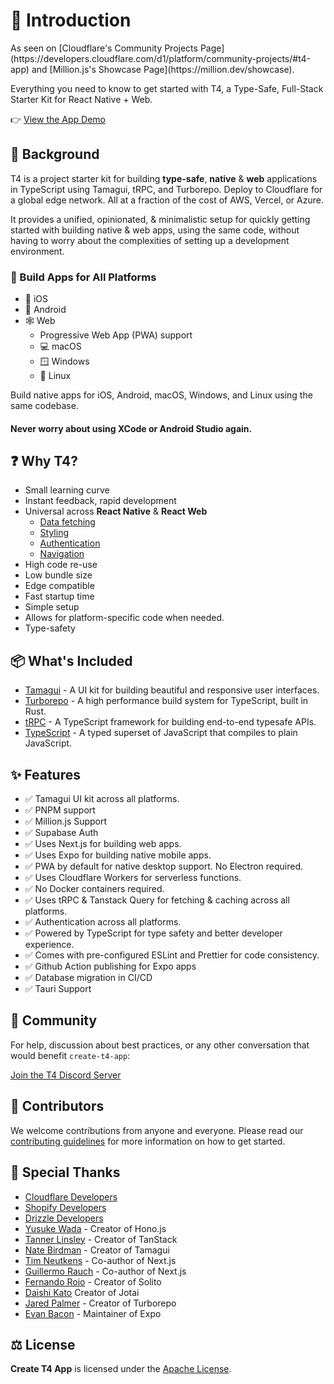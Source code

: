 
# 👋 Introduction

<Callout type="info" emoji="☁️">
  As seen on [Cloudflare's Community Projects
  Page](https://developers.cloudflare.com/d1/platform/community-projects/#t4-app) and [Million.js's
  Showcase Page](https://million.dev/showcase).
</Callout>

Everything you need to know to get started with T4, a Type-Safe, Full-Stack Starter Kit for React Native + Web.

👉 [View the App Demo](https://app.t4stack.com)

## 📖 Background

T4 is a project starter kit for building **type-safe**, **native** & **web** applications in TypeScript using Tamagui, tRPC, and Turborepo. Deploy to Cloudflare for a global edge network. All at a fraction of the cost of AWS, Vercel, or Azure.

It provides a unified, opinionated, & minimalistic setup for quickly getting started with building native & web apps, using the same code, without having to worry about the complexities of setting up a development environment.

### 💪 Build Apps for All Platforms

- 📱 iOS
- 🤖 Android
- 🕸️ Web
  - Progressive Web App (PWA) support
  - 💻 macOS
  - 🪟 Windows
  - 🐧 Linux

Build native apps for iOS, Android, macOS, Windows, and Linux using the same codebase.

#### Never worry about using XCode or Android Studio again.

## ❓ Why T4?

- Small learning curve
- Instant feedback, rapid development
- Universal across **React Native** & **React Web**
  - [Data fetching](https://tanstack.com/query/latest)
  - [Styling](https://tamagui.dev)
  - [Authentication](https://supabase.com)
  - [Navigation](https://solito.dev)
- High code re-use
- Low bundle size
- Edge compatible
- Fast startup time
- Simple setup
- Allows for platform-specific code when needed.
- Type-safety

## 📦 What's Included

- [Tamagui](https://tamagui.dev) - A UI kit for building beautiful and responsive user interfaces.
- [Turborepo](https://turbo.build/) - A high performance build system for TypeScript, built in Rust.
- [tRPC](https://trpc.io) - A TypeScript framework for building end-to-end typesafe APIs.
- [TypeScript](https://www.typescriptlang.org) - A typed superset of JavaScript that compiles to plain JavaScript.

## ✨ Features

- ✅ Tamagui UI kit across all platforms.
- ✅ PNPM support
- ✅ Million.js Support
- ✅ Supabase Auth
- ✅ Uses Next.js for building web apps.
- ✅ Uses Expo for building native mobile apps.
- ✅ PWA by default for native desktop support. No Electron required.
- ✅ Uses Cloudflare Workers for serverless functions.
- ✅ No Docker containers required.
- ✅ Uses tRPC & Tanstack Query for fetching & caching across all platforms.
- ✅ Authentication across all platforms.
- ✅ Powered by TypeScript for type safety and better developer experience.
- ✅ Comes with pre-configured ESLint and Prettier for code consistency.
- ✅ Github Action publishing for Expo apps
- ✅ Database migration in CI/CD
- ✅ Tauri Support

## 💬 Community

For help, discussion about best practices, or any other conversation that would benefit `create-t4-app`:

[Join the T4 Discord Server](https://discord.gg/wj2GV7AvQd)

## 🫶 Contributors

We welcome contributions from anyone and everyone. Please read our [contributing guidelines](https://github.com/timothymiller/t4-app/blob/main/CONTRIBUTING.md) for more information on how to get started.

## 👏 Special Thanks

- [Cloudflare Developers](https://twitter.com/CloudflareDev)
- [Shopify Developers](https://twitter.com/ShopifyDevs)
- [Drizzle Developers](https://twitter.com/DrizzleOrm)
- [Yusuke Wada](https://twitter.com/yusukebe) - Creator of Hono.js
- [Tanner Linsley](https://twitter.com/tannerlinsley) - Creator of TanStack
- [Nate Birdman](https://twitter.com/natebirdman) - Creator of Tamagui
- [Tim Neutkens](https://twitter.com/timneutkens) - Co-author of Next.js
- [Guillermo Rauch](https://twitter.com/rauchg) - Co-author of Next.js
- [Fernando Rojo](https://twitter.com/fernandotherojo) - Creator of Solito
- [Daishi Kato](https://twitter.com/dai_shi) Creator of Jotai
- [Jared Palmer](https://twitter.com/jaredpalmer) - Creator of Turborepo
- [Evan Bacon](https://twitter.com/evanbacon) - Maintainer of Expo

## ⚖️ License

**Create T4 App** is licensed under the [Apache License](https://github.com/timothymiller/t4-app/blob/main/LICENSE).
